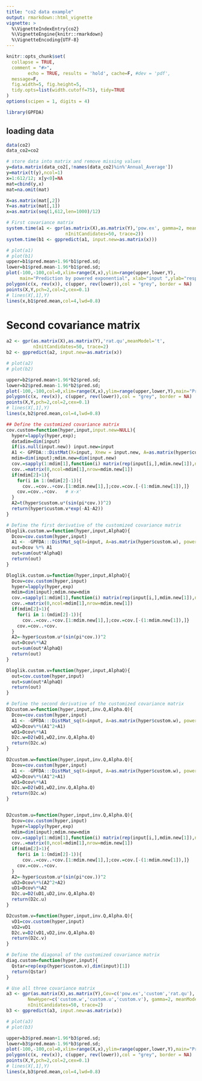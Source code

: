 ```yaml
---
title: "co2 data example"
output: rmarkdown::html_vignette
vignette: >
  %\VignetteIndexEntry{co2}
  %\VignetteEngine{knitr::rmarkdown}
  %\VignetteEncoding{UTF-8}
---
```


```r
knitr::opts_chunk$set(
  collapse = TRUE,
  comment = "#>",
        echo = TRUE, results = 'hold', cache=F, #dev = 'pdf', 
  message=F, 
  fig.width=5, fig.height=5,
  tidy.opts=list(width.cutoff=75), tidy=TRUE
)
options(scipen = 1, digits = 4)
```

```r
library(GPFDA)
```

## loading data
```r
data(co2)
data_co2=co2
```


```r
# store data into matrix and remove missing values
y=data.matrix(data_co2[,!names(data_co2)%in%'Annual_Average'])
y=matrix(t(y),ncol=1)
x=1:612/12; x[y<0]=NA
mat=cbind(y,x)
mat=na.omit(mat)

X=as.matrix(mat[,2])
Y=as.matrix(mat[,1])
x=as.matrix(seq(1,612,len=1000)/12)

# First covariance matrix
system.time(a1 <- gpr(as.matrix(X),as.matrix(Y),'pow.ex', gamma=2, meanModel='t',
                      nInitCandidates=50, trace=2))
system.time(b1 <- gppredict(a1, input.new=as.matrix(x)))

# plot(a1)
# plot(b1)
upper=b1$pred.mean+1.96*b1$pred.sd;
lower=b1$pred.mean-1.96*b1$pred.sd;
plot(-100,-100,col=0,xlim=range(X,x),ylim=range(upper,lower,Y),
     main="Prediction by powered exponential", xlab="input ",ylab="response")
polygon(c(x, rev(x)), c(upper, rev(lower)),col = "grey", border = NA)
points(X,Y,pch=2,col=2,cex=0.1)
# lines(X[,1],Y)
lines(x,b1$pred.mean,col=4,lwd=0.8)
```



# Second covariance matrix

```r
a2 <- gpr(as.matrix(X),as.matrix(Y),'rat.qu',meanModel='t',
          nInitCandidates=50, trace=2)
b2 <- gppredict(a2, input.new=as.matrix(x))
```


```r
# plot(a2)
# plot(b2)

upper=b2$pred.mean+1.96*b2$pred.sd;
lower=b2$pred.mean-1.96*b2$pred.sd;
plot(-100,-100,col=0,xlim=range(X,x),ylim=range(upper,lower,Y),main="Prediction by rational quadratic", xlab="input ",ylab="response")
polygon(c(x, rev(x)), c(upper, rev(lower)),col = "grey", border = NA)
points(X,Y,pch=2,col=2,cex=0.1)
# lines(X[,1],Y)
lines(x,b2$pred.mean,col=4,lwd=0.8)
```


```r
## Define the customized covariance matrix 
cov.custom=function(hyper,input,input.new=NULL){
  hyper=lapply(hyper,exp);
  datadim=dim(input)
  if(is.null(input.new)) input.new=input
  A1 <- GPFDA:::DistMat(X=input, Xnew = input.new, A=as.matrix(hyper$custom.w), power=2)
  mdim=dim(input);mdim.new=dim(input.new)
  cov.=sapply(1:mdim[1],function(i) matrix(rep(input[i,],mdim.new[1]),nrow=mdim.new[1],byrow=T)-input.new)
  cov..=matrix(0,ncol=mdim[1],nrow=mdim.new[1])
  if(mdim[2]>1){
    for(i in 1:(mdim[2]-1)){
      cov..=cov..+cov.[1:mdim.new[1],];cov.=cov.[-(1:mdim.new[1]),]}
    cov.=cov..+cov.   # x-x'
  }
  A2=t(hyper$custom.u*(sin(pi*cov.))^2)
  return(hyper$custom.v*exp(-A1-A2))
}

# Define the first derivative of the customized covariance matrix 
Dloglik.custom.w=function(hyper,input,AlphaQ){
  Dcov=cov.custom(hyper,input)
  A1 <- -GPFDA:::DistMat_sq(X=input, A=as.matrix(hyper$custom.w), power=2)
  out=Dcov %*% A1
  out=sum(out*AlphaQ)
  return(out)
}

Dloglik.custom.u=function(hyper,input,AlphaQ){
  Dcov=cov.custom(hyper,input)
  hyper=lapply(hyper,exp)
  mdim=dim(input);mdim.new=mdim
  cov.=sapply(1:mdim[1],function(i) matrix(rep(input[i,],mdim.new[1]),nrow=mdim.new[1],byrow=T)-input)
  cov..=matrix(0,ncol=mdim[1],nrow=mdim.new[1])
  if(mdim[2]>1){
    for(i in 1:(mdim[2]-1)){
      cov..=cov..+cov.[1:mdim.new[1],];cov.=cov.[-(1:mdim.new[1]),]}
    cov.=cov..+cov.
  }
  A2=-hyper$custom.u*(sin(pi*cov.))^2 
  out=Dcov%*%A2
  out=sum(out*AlphaQ)
  return(out)
}

Dloglik.custom.v=function(hyper,input,AlphaQ){
  out=cov.custom(hyper,input)
  out=sum(out*AlphaQ)
  return(out)
}

# Define the second derivative of the customized covariance matrix 
D2custom.w=function(hyper,input,inv.Q,Alpha.Q){
  Dcov=cov.custom(hyper,input)
  A1 <- -GPFDA:::DistMat_sq(X=input, A=as.matrix(hyper$custom.w), power=2)
  wD2=Dcov%*%(A1^2+A1)
  wD1=Dcov%*%A1
  D2c.w=D2(wD1,wD2,inv.Q,Alpha.Q)
  return(D2c.w)
}

D2custom.w=function(hyper,input,inv.Q,Alpha.Q){
  Dcov=cov.custom(hyper,input)
  A1 <- -GPFDA:::DistMat_sq(X=input, A=as.matrix(hyper$custom.w), power=2)
  wD2=Dcov%*%(A1^2+A1)
  wD1=Dcov%*%A1
  D2c.w=D2(wD1,wD2,inv.Q,Alpha.Q)
  return(D2c.w)
}


D2custom.u=function(hyper,input,inv.Q,Alpha.Q){
  Dcov=cov.custom(hyper,input)
  hyper=lapply(hyper,exp)
  mdim=dim(input);mdim.new=mdim
  cov.=sapply(1:mdim[1],function(i) matrix(rep(input[i,],mdim.new[1]),nrow=mdim.new[1],byrow=T)-input)
  cov..=matrix(0,ncol=mdim[1],nrow=mdim.new[1])
  if(mdim[2]>1){
    for(i in 1:(mdim[2]-1)){
      cov..=cov..+cov.[1:mdim.new[1],];cov.=cov.[-(1:mdim.new[1]),]}
    cov.=cov..+cov.
  }
  A2=-hyper$custom.u*(sin(pi*cov.))^2  
  uD2=Dcov%*%(A2^2+A2)
  uD1=Dcov%*%A2
  D2c.u=D2(uD1,uD2,inv.Q,Alpha.Q)
  return(D2c.u)
}

D2custom.v=function(hyper,input,inv.Q,Alpha.Q){
  vD1=cov.custom(hyper,input)
  vD2=vD1
  D2c.v=D2(vD1,vD2,inv.Q,Alpha.Q)
  return(D2c.v)
}

# Define the diagonal of the customized covariance matrix 
diag.custom=function(hyper,input){
  Qstar=rep(exp(hyper$custom.v),dim(input)[1])
  return(Qstar)
}
```

```r
# Use all three covariance matrix
a3 <- gpr(as.matrix(X),as.matrix(Y),Cov=c('pow.ex','custom','rat.qu'),
		NewHyper=c('custom.w','custom.u','custom.v'), gamma=2, meanModel='t',
		nInitCandidates=50, trace=2)
b3 <- gppredict(a3, input.new=as.matrix(x))

# plot(a3)    
# plot(b3)

upper=b3$pred.mean+1.96*b3$pred.sd;
lower=b3$pred.mean-1.96*b3$pred.sd;
plot(-100,-100,col=0,xlim=range(X,x),ylim=range(upper,lower,Y),main="Prediction by sum of three kernels", xlab="input ",ylab="response")
polygon(c(x, rev(x)), c(upper, rev(lower)),col = "grey", border = NA)
points(X,Y,pch=2,col=2,cex=0.1)
# lines(X[,1],Y)
lines(x,b3$pred.mean,col=4,lwd=0.8)
```

